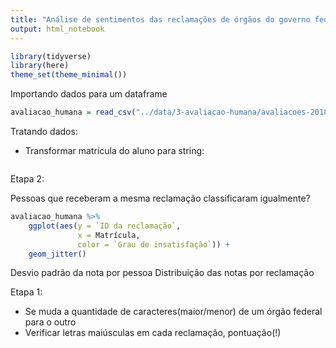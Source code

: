 ```yaml
---
title: "Análise de sentimentos das reclamações de órgãos do governo federal"
output: html_notebook
---
```


```r
library(tidyverse)
library(here)
theme_set(theme_minimal())

```

Importando dados para um dataframe
```r
avaliacao_humana = read_csv("../data/3-avaliacao-humana/avaliacoes-20181030.csv")
```

Tratando dados:

- Transformar matrícula do aluno para string:

```r

```

Etapa 2:

Pessoas que receberam a mesma reclamação classificaram igualmente?

```r
avaliacao_humana %>% 
    ggplot(aes(y = `ID da reclamação`,
               x = Matrícula,
               color = `Grau de insatisfação`)) +
    geom_jitter()
```

Desvio padrão da nota por pessoa
Distribuição das notas por reclamação


Etapa 1:

- Se muda a quantidade de caracteres(maior/menor) de um órgão federal para o outro
- Verificar letras maiúsculas em cada reclamação, pontuação(!)

